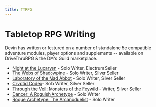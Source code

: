```yaml
---
title: TTRPG
---
```


# Tabletop RPG Writing

Devin has written or featured on a number of standalone 5e compatible adventure modules, player options and supplements -- available on DriveThruRPG & the DM's Guild marketplace.

- [Night at the Lucaryen](https://www.dmsguild.com/product/360903/Night-at-the-Lucaryen) - Solo Writer, Electrum Seller
- [The Webs of Shadowpine](https://www.dmsguild.com/product/332468/The-Webs-of-Shadowpine) - Solo Writer, Silver Seller
- [Laboratory of the Mad Abbot](https://www.dmsguild.com/product/352422/Laboratory-of-the-Mad-Abbot) - Solo Writer, Silver Seller
- [Cryptid Codex](https://www.dmsguild.com/product/381865/Cryptid-Codex)- Solo Writer, Silver Seller
- [Through the Veil: Monsters of the Feywild](https://www.dmsguild.com/product/442085/Through-the-Veil-Monsters-of-the-Feywild) - Writer, Silver Seller
- [Dancer: A Roguish Archetype](https://www.drivethrurpg.com/en/product/396403/Dancer-A-Roguish-Archetype) - Solo Writer
- [Rogue Archetype: The Arcanoduelist](https://www.dmsguild.com/product/331669/Rogue-Archetype-The-Arcanoduelist) - Solo Writer
